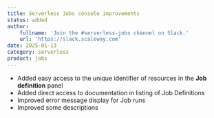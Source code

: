 ```yaml
---
title: Serverless Jobs console improvements
status: added
author:
    fullname: 'Join the #serverless-jobs channel on Slack.'
    url: 'https://slack.scaleway.com'
date: 2025-01-13
category: serverless
product: jobs
---
```


- Added easy access to the unique identifier of resources in the **Job definition** panel
- Added direct access to documentation in listing of Job Definitions
- Improved error message display for Job runs
- Improved some descriptions

